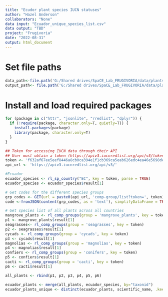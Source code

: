 ```yaml
---
title: "Ecudor plant species IUCN statuses"
author: "Hazel Anderson"
collaborators: "None"
data input: "Ecuador_unique_species_list.csv"
data output: "TBD"
project: "Frugivoria"
date: "2022-08-31"
output: html_document
---
```

# Set file paths
```r
data_path<-file.path('G:/Shared drives/SpaCE_Lab_FRUGIVORIA/data/plants/L0')
output_path<- file.path('G:/Shared drives/SpaCE_Lab_FRUGIVORIA/data/plants/L0')
```

# Install and load required packages
```r
for (package in c("httr", "jsonlite", "rredlist", "dplyr")) {
  if (!require(package, character.only=T, quietly=T)) {
    install.packages(package)
    library(package, character.only=T)
  }
}
```

```r
## Token for accessing IUCN data through their API
## User must obtain a token (https://apiv3.iucnredlist.org/api/v3/token) before using the 'rredlist package'.
token <- 'f632af67ee5eef8446a8cb0ca394e1f1cb369ca5eab626edc4ea46e5698deb25'
api_url <- 'https://apiv3.iucnredlist.org/api/v3/'

#Ecuador
ecuador_species <- rl_sp_country("EC", key = token, parse = TRUE)
ecuador_species <- ecuador_species$result[1]

# Get codes for the different species groups
grp_codes <- GET(url = paste0(api_url, 'comp-group/list?token=', token))
code <-fromJSON(content(grp_codes, as = 'text'), simplifyDataFrame = TRUE, flatten = TRUE)$result
```

```r
# Get species list of all plants across all countries
mangrove_plants <- rl_comp_groups(group = 'mangrove_plants', key = token)
p1 <- mangrove_plants$result[1]
seagrasses<- rl_comp_groups(group = 'seagrasses', key = token)
p2 <- seagrasses$result[1]
cycads <- rl_comp_groups(group = 'cycads', key = token)
p3 <- cycads$result[1]
magnolias <- rl_comp_groups(group = 'magnolias', key = token)
p4 <- magnolias$result[1]
confiers <- rl_comp_groups(group = 'conifers', key = token)
p5 <- confiers$result[1]
cacti <- rl_comp_groups(group = 'cacti', key = token)
p6 <- cacti$result[1]

all_plants <- rbind(p1, p2, p3, p4, p5, p6)
```

```r
ecuador_plants <- merge(all_plants, ecuador_species, by="taxonid")
ecuador_plants_unique <- distinct(ecuador_plants, scientific_name, .keep_all = TRUE)
```

